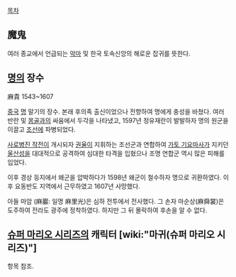 [[목차]]

== 魔鬼 ==
여러 종교에서 언급되는 [[악마]] 및 한국 토속신앙의 해로운 잡귀를 뜻한다.

== [[명]]의 장수 ==
麻貴
1543~1607

[[중국]] [[명]] 말기의 장수. 본래 후의족 출신이었으나 전향하여 명에게 충성을 바쳤다. 여러 반란 및 [[몽골]]과의 싸움에서 두각을 나타냈고, 1597년 정유재란이 발발하자 명의 원군을 이끌고 [[조선]]에 파병되었다.

[[사로병진 작전]]이 개시되자 [[권율]]이 지휘하는 조선군과 연합하여 [[가토 기요마사]]가 지키던 [[울산]]성을 대대적으로 공격하여 심대한 타격을 입혔으나 조명 연합군 역시 많은 피해를 입었다.

이후 경상 등지에서 왜군을 압박하다가 1598년 왜군이 철수하자 명으로 귀환하였다. 이후 요동반도 지역에서 근무하였고 1607년 사망했다.

아들 마암 (麻巖: 일명 麻里光)은 심하 전투에서 전사했다. 그 손자 마순상(麻舜裳)은 도주하여 전라도 광주에 정착하였다. 하지만 그 뒤 몰락하여 후손을 알 수 없다.
== [[슈퍼 마리오 시리즈]]의 캐릭터 [wiki:"마귀(슈퍼 마리오 시리즈)"] ==

항목 참조.
